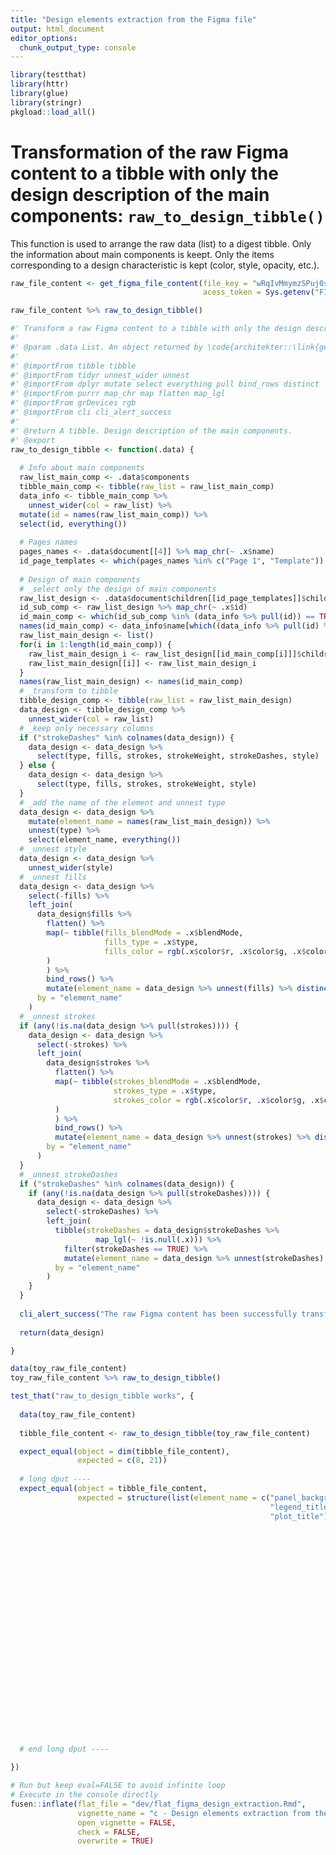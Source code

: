 ```yaml
---
title: "Design elements extraction from the Figma file"
output: html_document
editor_options: 
  chunk_output_type: console
---
```


```r
library(testthat)
library(httr)
library(glue)
library(stringr)
pkgload::load_all()
```

<!--
 You need to run the 'description' chunk in the '0-dev_history.Rmd' file before continuing your code there.
-->

# Transformation of the raw Figma content to a tibble with only the design description of the main components: `raw_to_design_tibble()`

This function is used to arrange the raw data (list) to a digest tibble. Only the information about main components is keept. Only the items corresponding to a design characteristic is kept (color, style, opacity, etc.).

```r
raw_file_content <- get_figma_file_content(file_key = "wRqIvMmymzSPuj0sEhnORb",
                                           acess_token = Sys.getenv("FIGMA_TOKEN"))

raw_file_content %>% raw_to_design_tibble()
```

```r
#' Transform a raw Figma content to a tibble with only the design description of the main components.
#'
#' @param .data List. An object returned by \code{architekter::\link{get_figma_file_content}()}
#' 
#' @importFrom tibble tibble
#' @importFrom tidyr unnest_wider unnest
#' @importFrom dplyr mutate select everything pull bind_rows distinct
#' @importFrom purrr map_chr map flatten map_lgl
#' @importFrom grDevices rgb
#' @importFrom cli cli_alert_success
#'
#' @return A tibble. Design description of the main components.
#' @export
raw_to_design_tibble <- function(.data) {
  
  # Info about main components
  raw_list_main_comp <- .data$components
  tibble_main_comp <- tibble(raw_list = raw_list_main_comp)
  data_info <- tibble_main_comp %>% 
    unnest_wider(col = raw_list) %>% 
  mutate(id = names(raw_list_main_comp)) %>% 
  select(id, everything())
  
  # Pages names
  pages_names <- .data$document[[4]] %>% map_chr(~ .x$name)
  id_page_templates <- which(pages_names %in% c("Page 1", "Template"))
    
  # Design of main components
  # _select only the design of main components
  raw_list_design <- .data$document$children[[id_page_templates]]$children
  id_sub_comp <- raw_list_design %>% map_chr(~ .x$id)
  id_main_comp <- which(id_sub_comp %in% (data_info %>% pull(id)) == TRUE)
  names(id_main_comp) <- data_info$name[which((data_info %>% pull(id) %in% id_sub_comp) == TRUE)]
  raw_list_main_design <- list()
  for(i in 1:length(id_main_comp)) {
    raw_list_main_design_i <- raw_list_design[[id_main_comp[i]]]$children[[1]]
    raw_list_main_design[[i]] <- raw_list_main_design_i
  }
  names(raw_list_main_design) <- names(id_main_comp)
  # _transform to tibble
  tibble_design_comp <- tibble(raw_list = raw_list_main_design)
  data_design <- tibble_design_comp %>% 
    unnest_wider(col = raw_list)
  # _keep only necessary columns
  if ("strokeDashes" %in% colnames(data_design)) {
    data_design <- data_design %>% 
      select(type, fills, strokes, strokeWeight, strokeDashes, style)
  } else {
    data_design <- data_design %>% 
      select(type, fills, strokes, strokeWeight, style)
  }
  # _add the name of the element and unnest type
  data_design <- data_design %>% 
    mutate(element_name = names(raw_list_main_design)) %>% 
    unnest(type) %>% 
    select(element_name, everything())
  # _unnest style
  data_design <- data_design %>%  
    unnest_wider(style)
  # _unnest fills
  data_design <- data_design %>% 
    select(-fills) %>% 
    left_join(
      data_design$fills %>% 
        flatten() %>% 
        map(~ tibble(fills_blendMode = .x$blendMode,
                     fills_type = .x$type,
                     fills_color = rgb(.x$color$r, .x$color$g, .x$color$b, alpha = .x$color$a)
        )
        ) %>% 
        bind_rows() %>% 
        mutate(element_name = data_design %>% unnest(fills) %>% distinct(element_name) %>% pull()),
      by = "element_name"
    )
  # _unnest strokes
  if (any(!is.na(data_design %>% pull(strokes)))) {
    data_design <- data_design %>% 
      select(-strokes) %>% 
      left_join(
        data_design$strokes %>% 
          flatten() %>% 
          map(~ tibble(strokes_blendMode = .x$blendMode,
                       strokes_type = .x$type,
                       strokes_color = rgb(.x$color$r, .x$color$g, .x$color$b, alpha = .x$color$a)
          )
          ) %>% 
          bind_rows() %>% 
          mutate(element_name = data_design %>% unnest(strokes) %>% distinct(element_name) %>% pull()),
        by = "element_name"
      )
  }
  # _unnest strokeDashes
  if ("strokeDashes" %in% colnames(data_design)) {
    if (any(!is.na(data_design %>% pull(strokeDashes)))) {
      data_design <- data_design %>% 
        select(-strokeDashes) %>% 
        left_join(
          tibble(strokeDashes = data_design$strokeDashes %>% 
                   map_lgl(~ !is.null(.x))) %>% 
            filter(strokeDashes == TRUE) %>% 
            mutate(element_name = data_design %>% unnest(strokeDashes) %>% distinct(element_name) %>% pull()),
          by = "element_name"
        )
    }
  }
  
  cli_alert_success("The raw Figma content has been successfully transformed to a tibble.")
  
  return(data_design)

}
```

```r
data(toy_raw_file_content)
toy_raw_file_content %>% raw_to_design_tibble()
```

```r
test_that("raw_to_design_tibble works", {
  
  data(toy_raw_file_content)
  
  tibble_file_content <- raw_to_design_tibble(toy_raw_file_content)

  expect_equal(object = dim(tibble_file_content), 
               expected = c(8, 21))
  
  # long dput ----
  expect_equal(object = tibble_file_content, 
               expected = structure(list(element_name = c("panel_background", "legend_text", 
                                                          "legend_title", "panel_grid", "axis_text", "axis_title", "plot_subtitle", 
                                                          "plot_title"), type = c("VECTOR", "TEXT", "TEXT", "VECTOR", "TEXT", 
                                                                                  "TEXT", "TEXT", "TEXT"), strokeWeight = c(5, 1, 1, 1, 1, 1, 1, 
                                                                                                                            1), fontFamily = c(NA, "Roboto", "Roboto", NA, "Roboto", "Roboto", 
                                                                                                                                               "Roboto", "Roboto"), fontPostScriptName = c(NA, NA, NA, NA, NA, 
                                                                                                                                                                                           NA, "Roboto-Light", "Roboto-Light"), fontWeight = c(NA, 400L, 
                                                                                                                                                                                                                                               400L, NA, 400L, 400L, 300L, 300L), textAutoResize = c(NA, "HEIGHT", 
                                                                                                                                                                                                                                                                                                     "HEIGHT", NA, NA, NA, "HEIGHT", "WIDTH_AND_HEIGHT"), fontSize = c(NA, 
                                                                                                                                                                                                                                                                                                                                                                       9, 11, NA, 9, 11, 12, 20), textAlignHorizontal = c(NA, "LEFT", 
                                                                                                                                                                                                                                                                                                                                                                                                                          "LEFT", NA, "LEFT", "LEFT", "LEFT", "LEFT"), textAlignVertical = c(NA, 
                                                                                                                                                                                                                                                                                                                                                                                                                                                                                             "TOP", "TOP", NA, "TOP", "TOP", "TOP", "BOTTOM"), letterSpacing = c(NA, 
                                                                                                                                                                                                                                                                                                                                                                                                                                                                                                                                                                 0.36, 0.44, NA, 0, 0.44, 0.48, 0.8), lineHeightPx = c(NA, 10.546875, 
                                                                                                                                                                                                                                                                                                                                                                                                                                                                                                                                                                                                                       12.890625, NA, 10.546875, 12.890625, 14.0625, 23.4375), lineHeightPercent = c(NA, 
                                                                                                                                                                                                                                                                                                                                                                                                                                                                                                                                                                                                                                                                                                     100, 100, NA, 100, 100, 100, 100), lineHeightUnit = c(NA, "INTRINSIC_%", 
                                                                                                                                                                                                                                                                                                                                                                                                                                                                                                                                                                                                                                                                                                                                                           "INTRINSIC_%", NA, "INTRINSIC_%", "INTRINSIC_%", "INTRINSIC_%", 
                                                                                                                                                                                                                                                                                                                                                                                                                                                                                                                                                                                                                                                                                                                                                           "INTRINSIC_%"), fills_blendMode = c("NORMAL", "NORMAL", "NORMAL", 
                                                                                                                                                                                                                                                                                                                                                                                                                                                                                                                                                                                                                                                                                                                                                                                               "NORMAL", "NORMAL", "NORMAL", "NORMAL", "NORMAL"), fills_type = c("SOLID", 
                                                                                                                                                                                                                                                                                                                                                                                                                                                                                                                                                                                                                                                                                                                                                                                                                                                                 "SOLID", "SOLID", "SOLID", "SOLID", "SOLID", "SOLID", "SOLID"
                                                                                                                                                                                                                                                                                                                                                                                                                                                                                                                                                                                                                                                                                                                                                                                               ), fills_color = c("#5FBDDEFF", "#000000FF", "#000000FF", "#5FBDDEFF", 
                                                                                                                                                                                                                                                                                                                                                                                                                                                                                                                                                                                                                                                                                                                                                                                                                  "#B0B0B0FF", "#000000FF", "#000000FF", "#FDA6E3FF"), strokes_blendMode = c("NORMAL", 
                                                                                                                                                                                                                                                                                                                                                                                                                                                                                                                                                                                                                                                                                                                                                                                                                                                                                             NA, NA, NA, NA, NA, NA, NA), strokes_type = c("SOLID", NA, NA, 
                                                                                                                                                                                                                                                                                                                                                                                                                                                                                                                                                                                                                                                                                                                                                                                                                                                                                                                                           NA, NA, NA, NA, NA), strokes_color = c("#000000FF", NA, NA, NA, 
                                                                                                                                                                                                                                                                                                                                                                                                                                                                                                                                                                                                                                                                                                                                                                                                                                                                                                                                                                                  NA, NA, NA, NA), strokeDashes = c(TRUE, NA, NA, NA, NA, NA, NA, 
                                                                                                                                                                                                                                                                                                                                                                                                                                                                                                                                                                                                                                                                                                                                                                                                                                                                                                                                                                                                                    NA)), row.names = c(NA, -8L), class = c("tbl_df", "tbl", "data.frame"
                                                                                                                                                                                                                                                                                                                                                                                                                                                                                                                                                                                                                                                                                                                                                                                                                                                                                                                                                                                                                    )))
  
  # end long dput ----
  
})


```

```r
# Run but keep eval=FALSE to avoid infinite loop
# Execute in the console directly
fusen::inflate(flat_file = "dev/flat_figma_design_extraction.Rmd", 
               vignette_name = "c - Design elements extraction from the Figma file", 
               open_vignette = FALSE,
               check = FALSE,
               overwrite = TRUE)
```
